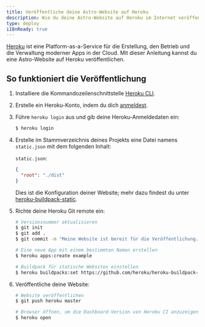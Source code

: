 ```yaml
---
title: Veröffentliche deine Astro-Website auf Heroku
description: Wie du deine Astro-Website auf Heroku im Internet veröffentlichst.
type: deploy
i18nReady: true
---
```


[Heroku](https://www.heroku.com/) ist eine Platform-as-a-Service für die Erstellung, den Betrieb und die Verwaltung moderner Apps in der Cloud. Mit dieser Anleitung kannst du eine Astro-Website auf Heroku veröffentlichen.

## So funktioniert die Veröffentlichung

1. Installiere die Kommandozeilen&shy;schnittstelle [Heroku CLI](https://devcenter.heroku.com/articles/heroku-cli).

2. Erstelle ein Heroku-Konto, indem du dich [anmeldest](https://signup.heroku.com/).

3. Führe `heroku login` aus und gib deine Heroku-Anmeldedaten ein:

   ```bash
   $ heroku login
   ```

4. Erstelle im Stammverzeichnis deines Projekts eine Datei namens `static.json` mit dem folgenden Inhalt:

   `static.json`:

   ```json
   {
     "root": "./dist"
   }
   ```

   Dies ist die Konfiguration deiner Website; mehr dazu findest du unter [heroku-buildpack-static](https://github.com/heroku/heroku-buildpack-static).

5. Richte deine Heroku Git remote ein:

   ```bash
   # Versionsnummer aktualisieren
   $ git init
   $ git add .
   $ git commit -m "Meine Website ist bereit für die Veröffentlichung."

   # Eine neue App mit einem bestimmten Namen erstellen
   $ heroku apps:create example

   # Buildpack für statische Websites einstellen
   $ heroku buildpacks:set https://github.com/heroku/heroku-buildpack-static.git
   ```

6. Veröffentliche deine Website:

   ```bash
   # Website veröffentlichen
   $ git push heroku master

   # Browser öffnen, um die Dashboard-Version von Heroku CI anzuzeigen
   $ heroku open
   ```
